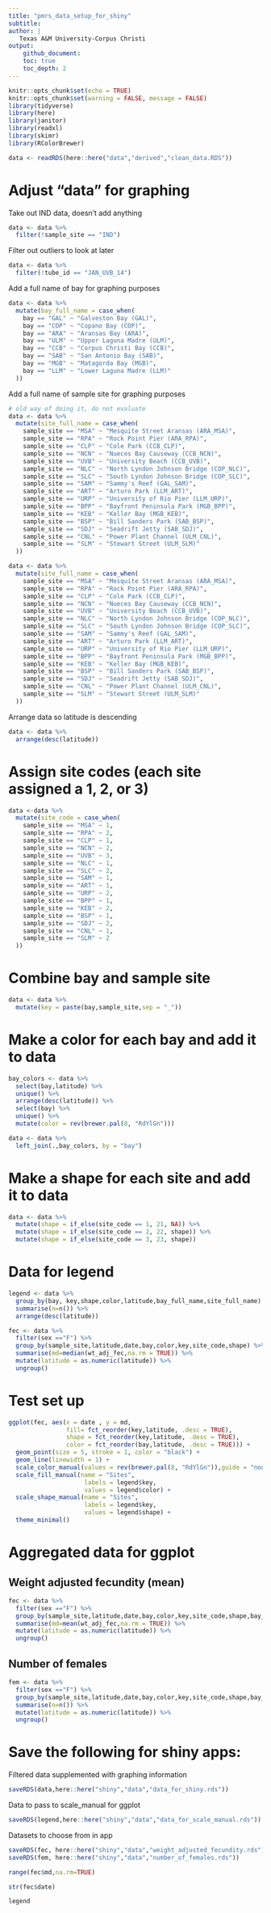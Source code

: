 ```yaml
---
title: "pmrs_data_setup_for_shiny"
subtitle:
author: |
   Texas A&M University-Corpus Christi
output:
    github_document:
    toc: true
    toc_depth: 2
---
```


```r
knitr::opts_chunk$set(echo = TRUE)
knitr::opts_chunk$set(warning = FALSE, message = FALSE) 
library(tidyverse)
library(here)
library(janitor)
library(readxl)
library(skimr)
library(RColorBrewer)
```

```r
data <- readRDS(here::here("data","derived","clean_data.RDS"))
```

# Adjust "data" for graphing

Take out IND data, doesn't add anything

```r
data <- data %>%
  filter(!sample_site == "IND")
```

Filter out outliers to look at later

```r
data <- data %>%
  filter(!tube_id == "JAN_UVB_14")
```

Add a full name of bay for graphing purposes

```r
data <- data %>%
  mutate(bay_full_name = case_when(
    bay == "GAL" ~ "Galveston Bay (GAL)", 
    bay == "COP" ~ "Copano Bay (COP)", 
    bay == "ARA" ~ "Aransas Bay (ARA)",
    bay == "ULM" ~ "Upper Laguna Madre (ULM)", 
    bay == "CCB" ~ "Corpus Christi Bay (CCB)",
    bay == "SAB" ~ "San Antonio Bay (SAB)",
    bay == "MGB" ~ "Matagorda Bay (MGB)",
    bay == "LLM" ~ "Lower Laguna Madre (LLM)"
  ))
```

Add a full name of sample site for graphing purposes

```r
# old way of doing it, do not evaluate
data <- data %>%
  mutate(site_full_name = case_when(
    sample_site == "MSA" ~ "Mesquite Street Aransas (ARA_MSA)",
    sample_site == "RPA" ~ "Rock Point Pier (ARA_RPA)",
    sample_site == "CLP" ~ "Cole Park (CCB_CLP)",
    sample_site == "NCN" ~ "Nueces Bay Causeway (CCB_NCN)",
    sample_site == "UVB" ~ "University Beach (CCB_UVB)",
    sample_site == "NLC" ~ "North Lyndon Johnson Bridge (COP_NLC)",
    sample_site == "SLC" ~ "South Lyndon Johnson Bridge (COP_SLC)",
    sample_site == "SAM" ~ "Sammy's Reef (GAL_SAM)",
    sample_site == "ART" ~ "Arturo Park (LLM_ART)",
    sample_site == "URP" ~ "University of Rio Pier (LLM_URP)", 
    sample_site == "BPP" ~ "Bayfront Peninsula Park (MGB_BPP)",
    sample_site == "KEB" ~ "Keller Bay (MGB_KEB)",
    sample_site == "BSP" ~ "Bill Sanders Park (SAB_BSP)",
    sample_site == "SDJ" ~ "Seadrift Jetty (SAB_SDJ)",
    sample_site == "CNL" ~ "Power Plant Channel (ULM_CNL)",
    sample_site == "SLM" ~ "Stewart Street (ULM_SLM)"
  ))
```

```r
data <- data %>%
  mutate(site_full_name = case_when(
    sample_site == "MSA" ~ "Mesquite Street Aransas (ARA_MSA)",
    sample_site == "RPA" ~ "Rock Point Pier (ARA_RPA)",
    sample_site == "CLP" ~ "Cole Park (CCB_CLP)",
    sample_site == "NCN" ~ "Nueces Bay Causeway (CCB_NCN)",
    sample_site == "UVB" ~ "University Beach (CCB_UVB)",
    sample_site == "NLC" ~ "North Lyndon Johnson Bridge (COP_NLC)",
    sample_site == "SLC" ~ "South Lyndon Johnson Bridge (COP_SLC)",
    sample_site == "SAM" ~ "Sammy's Reef (GAL_SAM)",
    sample_site == "ART" ~ "Arturo Park (LLM_ART)",
    sample_site == "URP" ~ "University of Rio Pier (LLM_URP)", 
    sample_site == "BPP" ~ "Bayfront Peninsula Park (MGB_BPP)",
    sample_site == "KEB" ~ "Keller Bay (MGB_KEB)",
    sample_site == "BSP" ~ "Bill Sanders Park (SAB_BSP)",
    sample_site == "SDJ" ~ "Seadrift Jetty (SAB_SDJ)",
    sample_site == "CNL" ~ "Power Plant Channel (ULM_CNL)",
    sample_site == "SLM" ~ "Stewart Street (ULM_SLM)"
  ))
```



Arrange data so latitude is descending

```r
data <- data %>%
  arrange(desc(latitude))
```

# Assign site codes (each site assigned a 1, 2, or 3)

```r
data <-data %>%
  mutate(site_code = case_when(
    sample_site == "MSA" ~ 1,
    sample_site == "RPA" ~ 2,
    sample_site == "CLP" ~ 1,
    sample_site == "NCN" ~ 2,
    sample_site == "UVB" ~ 3,
    sample_site == "NLC" ~ 1,
    sample_site == "SLC" ~ 2,
    sample_site == "SAM" ~ 1,
    sample_site == "ART" ~ 1,
    sample_site == "URP" ~ 2, 
    sample_site == "BPP" ~ 1,
    sample_site == "KEB" ~ 2,
    sample_site == "BSP" ~ 1,
    sample_site == "SDJ" ~ 2,
    sample_site == "CNL" ~ 1,
    sample_site == "SLM" ~ 2
  ))
```

# Combine bay and sample site

```r
data <- data %>%
  mutate(key = paste(bay,sample_site,sep = "_")) 
```

# Make a color for each bay and add it to data

```r
bay_colors <- data %>%
  select(bay,latitude) %>%
  unique() %>%
  arrange(desc(latitude)) %>%
  select(bay) %>%
  unique() %>%
  mutate(color = rev(brewer.pal(8, "RdYlGn")))

data <- data %>%
  left_join(.,bay_colors, by = "bay")
```

# Make a shape for each site and add it to data

```r
data <- data %>%
  mutate(shape = if_else(site_code == 1, 21, NA)) %>%
  mutate(shape = if_else(site_code == 2, 22, shape)) %>%
  mutate(shape = if_else(site_code == 3, 23, shape))
```

# Data for legend

```r
legend <- data %>%
  group_by(bay, key,shape,color,latitude,bay_full_name,site_full_name) %>%
  summarise(n=n()) %>%
  arrange(desc(latitude))
```

```r
fec <- data %>%
  filter(sex =="F") %>%
  group_by(sample_site,latitude,date,bay,color,key,site_code,shape) %>%
  summarise(md=median(wt_adj_fec,na.rm = TRUE)) %>%
  mutate(latitude = as.numeric(latitude)) %>%
  ungroup()
```

# Test set up

```r
ggplot(fec, aes(x = date , y = md, 
                fill= fct_reorder(key,latitude, .desc = TRUE),
                shape = fct_reorder(key,latitude, .desc = TRUE),
                color = fct_reorder(bay,latitude, .desc = TRUE))) +
  geom_point(size = 5, stroke = 1, color = "black") + 
  geom_line(linewidth = 1) +
  scale_color_manual(values = rev(brewer.pal(8, "RdYlGn")),guide = "none") +
  scale_fill_manual(name = "Sites",
                     labels = legend$key,
                     values = legend$color) + 
  scale_shape_manual(name = "Sites",
                     labels = legend$key,
                     values = legend$shape) +
  theme_minimal()
```

# Aggregated data for ggplot

## Weight adjusted fecundity (mean)

```r
fec <- data %>%
  filter(sex =="F") %>%
  group_by(sample_site,latitude,date,bay,color,key,site_code,shape,bay_full_name,site_full_name) %>%
  summarise(md=mean(wt_adj_fec,na.rm = TRUE)) %>%
  mutate(latitude = as.numeric(latitude)) %>%
  ungroup()
```

## Number of females

```r
fem <- data %>%
  filter(sex =="F") %>%
  group_by(sample_site,latitude,date,bay,color,key,site_code,shape,bay_full_name,site_full_name) %>%
  summarise(n=n()) %>%
  mutate(latitude = as.numeric(latitude)) %>%
  ungroup()
```

# Save the following for shiny apps:

Filtered data supplemented with graphing information

```r
saveRDS(data,here::here("shiny","data","data_for_shiny.rds"))
```

Data to pass to scale_manual for ggplot

```r
saveRDS(legend,here::here("shiny","data","data_for_scale_manual.rds"))
```

Datasets to choose from in app

```r
saveRDS(fec, here::here("shiny","data","weight_adjusted_fecundity.rds"))
saveRDS(fem, here::here("shiny","data","number_of_females.rds"))
```

```r
range(fec$md,na.rm=TRUE)
```

```r
str(fec$date)
```


```r
legend
```

